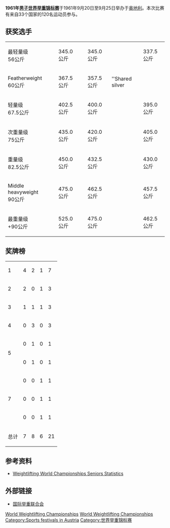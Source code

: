 '''1961年[[世界举重锦标赛|男子世界举重锦标赛]]'''于1961年9月20日至9月25日举办于[[奥地利|奥地利]]。本次比赛有来自33个国家的120名运动员参与。

==获奖选手==
{| {{MedalistTable|type=项目|columns=2|width=250}}
|-
|最轻量级<br />56公斤
|{{flagmedalist|[[Vladimir_Stogov|Vladimir Stogov]]|URS|1955}}||345.0公斤
|{{flagmedalist|[[弗尔迪·伊姆赖|弗尔迪·伊姆赖]]|HUN}}||345.0公斤
|{{flagmedalist|[[Yoshinobu_Miyake|Yoshinobu Miyake]]|JPN}}||337.5公斤
|-
|rowspan=2|Featherweight<br />60公斤
|rowspan=2|{{flagmedalist|[[艾萨克·伯杰|艾萨克·伯杰]]|USA}}
|rowspan=2|367.5公斤
|{{flagmedalist|[[塞巴斯蒂亚诺·曼尼罗尼|塞巴斯蒂亚诺·曼尼罗尼]]|ITA}}
|rowspan=2|357.5公斤
|rowspan=2|''Shared silver
|rowspan=2|
|-
|{{flagmedalist|[[Yevgeny_Minayev|Yevgeny Minayev]]|URS|1955}}
|-
|轻量级<br />67.5公斤
|{{flagmedalist|[[瓦尔德马·巴沙诺夫斯基|瓦尔德马·巴沙诺夫斯基]]|POL}}||402.5公斤
|{{flagmedalist|[[Sergey_Lopatin|Sergey Lopatin]]|URS|1955}}||400.0公斤
|{{flagmedalist|[[马里安·杰林斯基|马里安·杰林斯基]]|POL}}||395.0公斤
|-
|次重量级<br />75公斤
|{{flagmedalist|[[Aleksandr_Kurynov|Aleksandr Kurynov]]|URS|1955}}||435.0公斤
|{{flagmedalist|[[Győző_Veres|Győző Veres]]|HUN}}||420.0公斤
|{{flagmedalist|[[Marcel_Paterni|Marcel Paterni]]|FRA}}||405.0公斤
|-
|重量级<br />82.5公斤
|{{flagmedalist|[[Rudolf_Plyukfelder|Rudolf Plyukfelder]]|URS|1955}}||450.0公斤
|{{flagmedalist|[[托特·盖佐|托特·盖佐]]|HUN}}||432.5公斤
|{{flagmedalist|[[Tommy_Kono|Tommy Kono]]|USA}}||430.0公斤
|-
|Middle heavyweight<br />90公斤
|{{flagmedalist|[[伊雷纽什·帕林斯基|伊雷纽什·帕林斯基]]|POL}}||475.0公斤
|{{flagmedalist|[[Louis_Martin_(weightlifter)|Louis Martin]]|GBR}}||462.5公斤
|{{flagmedalist|[[阿尔卡季·沃罗比约夫|阿尔卡季·沃罗比约夫]]|URS|1955}}||457.5公斤
|-
|最重量级<br />+90公斤
|{{flagmedalist|[[Yury_Vlasov|Yury Vlasov]]|URS|1955}}||525.0公斤
|{{flagmedalist|[[Richard_Zirk|Richard Zirk]]|USA}}||475.0公斤
|{{flagmedalist|[[Eino_Mäkinen|Eino Mäkinen]]|FIN}}||462.5公斤
|}

==奖牌榜==

{| {{RankedMedalTable|nation-width=200px}}
|-
| 1 ||align=left|{{flagcountry|URS|1955}} || 4 || 2 || 1 || 7
|-
| 2 ||align=left|{{POL}} || 2 || 0 || 1 || 3
|-
| 3 ||align=left|{{USA}} || 1 || 1 || 1 || 3
|-
| 4 ||align=left|{{HUN}} || 0 || 3 || 0 || 3
|-
| rowspan=2|5 ||align=left|{{GBR2}} || 0 || 1 || 0 || 1
|-
| align=left|{{ITA}} || 0 || 1 || 0 || 1
|-
| rowspan=3|7 ||align=left|{{FIN}} || 0 || 0 || 1 || 1
|-
| align=left|{{FRA}} || 0 || 0 || 1 || 1
|-
| align=left|{{JPN}} || 0 || 0 || 1 || 1
|-
!colspan=2| 总计 !! 7 !! 8 !! 6 !! 21  
|}

==参考资料==
*[http://www.iwf.net/doc/statistics/WORLD_CHAMP_SENIOR_001_146.PDF Weightlifting World Championships Seniors Statistics]{{Wayback|url=http://www.iwf.net/doc/statistics/WORLD_CHAMP_SENIOR_001_146.PDF |date=20110527172617 }}

==外部链接==
*[http://www.iwf.net/ 国际举重联合会]{{Wayback|url=http://www.iwf.net/ |date=20101229124401 }}

{{World Weightlifting Championships}}

[[Category:1961年举重|World Weightlifting Championships]]
[[Category:1961年奥地利体育|World Weightlifting Championships]]
[[Category:Sports_festivals_in_Austria|Category:Sports festivals in Austria]]
[[Category:世界举重锦标赛|Category:世界举重锦标赛]]